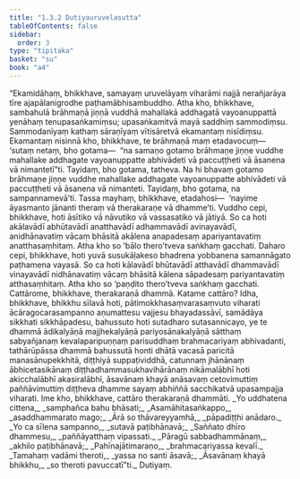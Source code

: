 ```yaml
---
title: "1.3.2 Dutiyauruvelasutta"
tableOfContents: false
sidebar:
  order: 3
type: "tipitaka"
basket: "su"
book: "a4"
---
```



<DynamicBreadcrumb />

<Division number="22" book="a4" bookNo="15" page="330">

<Paragraph number="144" book="a4">
“Ekamidāhaṃ, bhikkhave, samayaṃ uruvelāyaṃ viharāmi najjā nerañjarāya tīre ajapālanigrodhe paṭhamābhisambuddho. Atha kho, bhikkhave, sambahulā brāhmaṇā jiṇṇā vuddhā mahallakā addhagatā vayoanuppattā yenāhaṃ tenupasaṅkamiṃsu; upasaṅkamitvā mayā saddhiṃ sammodiṃsu. Sammodanīyaṃ kathaṃ sāraṇīyaṃ vītisāretvā ekamantaṃ nisīdiṃsu. Ekamantaṃ nisinnā kho, bhikkhave, te brāhmaṇā maṃ etadavocuṃ—  ‘sutaṃ netaṃ, bho gotama—  “na samaṇo gotamo brāhmaṇe jiṇṇe vuddhe mahallake addhagate vayoanuppatte abhivādeti vā paccuṭṭheti vā āsanena vā nimantetī”ti. Tayidaṃ, bho gotama, tatheva. Na hi bhavaṃ gotamo brāhmaṇe jiṇṇe vuddhe mahallake addhagate vayoanuppatte abhivādeti vā paccuṭṭheti vā āsanena vā nimanteti. Tayidaṃ, bho gotama, na sampannamevā’ti.
</Paragraph>

<Paragraph number="145" book="a4">
Tassa mayhaṃ, bhikkhave, etadahosi—  ‘nayime āyasmanto jānanti theraṃ vā therakaraṇe vā dhamme’ti. Vuddho cepi, bhikkhave, hoti āsītiko vā nāvutiko vā vassasatiko vā jātiyā. So ca hoti akālavādī abhūtavādī anatthavādī adhammavādī avinayavādī, anidhānavatiṃ vācaṃ bhāsitā akālena anapadesaṃ apariyantavatiṃ anatthasaṃhitaṃ. Atha kho so ‘bālo thero’tveva saṅkhaṃ gacchati.
</Paragraph>

<Paragraph number="146" book="a4">
Daharo cepi, bhikkhave, hoti yuvā susukāḷakeso bhadrena yobbanena samannāgato paṭhamena vayasā. So ca hoti kālavādī bhūtavādī atthavādī dhammavādī vinayavādī nidhānavatiṃ vācaṃ bhāsitā kālena sāpadesaṃ pariyantavatiṃ atthasaṃhitaṃ. Atha kho so ‘paṇḍito thero’tveva saṅkhaṃ gacchati.
</Paragraph>

<Paragraph number="147" book="a4">
Cattārome, bhikkhave, therakaraṇā dhammā. Katame cattāro? Idha, bhikkhave, bhikkhu sīlavā hoti, pātimokkhasaṃvarasaṃvuto viharati ācāragocarasampanno aṇumattesu vajjesu bhayadassāvī, samādāya sikkhati sikkhāpadesu, bahussuto hoti sutadharo sutasannicayo, ye te dhammā ādikalyāṇā majjhekalyāṇā pariyosānakalyāṇā sātthaṃ sabyañjanaṃ kevalaparipuṇṇaṃ parisuddhaṃ brahmacariyaṃ abhivadanti, tathārūpāssa dhammā bahussutā honti dhātā vacasā paricitā manasānupekkhitā, diṭṭhiyā suppaṭividdhā, catunnaṃ jhānānaṃ ābhicetasikānaṃ diṭṭhadhammasukhavihārānaṃ nikāmalābhī hoti akicchalābhī akasiralābhī, āsavānaṃ khayā anāsavaṃ cetovimuttiṃ paññāvimuttiṃ diṭṭheva dhamme sayaṃ abhiññā sacchikatvā upasampajja viharati. Ime kho, bhikkhave, cattāro therakaraṇā dhammāti.
</Paragraph>

<Paragraph number="148" type="verses" book="a4">
_Yo uddhatena cittena,_  
_samphañca bahu bhāsati;_  
_Asamāhitasaṅkappo,_  
_asaddhammarato mago;_  
_Ārā so thāvareyyamhā,_  
_pāpadiṭṭhi anādaro._  

</Paragraph>

<Paragraph number="149" type="verses" book="a4">
_Yo ca sīlena sampanno,_  
_sutavā paṭibhānavā;_  
_Saññato dhīro dhammesu,_  
_paññāyatthaṃ vipassati._  

</Paragraph>

<Paragraph number="150" type="verses" book="a4">
_Pāragū sabbadhammānaṃ,_  
_akhilo paṭibhānavā;_  
_Pahīnajātimaraṇo,_  
_brahmacariyassa kevalī._  

</Paragraph>

<Paragraph number="151" type="verses" book="a4">
_Tamahaṃ vadāmi theroti,_  
_yassa no santi āsavā;_  
_Āsavānaṃ khayā bhikkhu,_  
_so theroti pavuccatī”ti._  


</Paragraph>
</Division>

<Paragraph number="152" type="center" book="a4">
Dutiyaṃ.
</Paragraph>